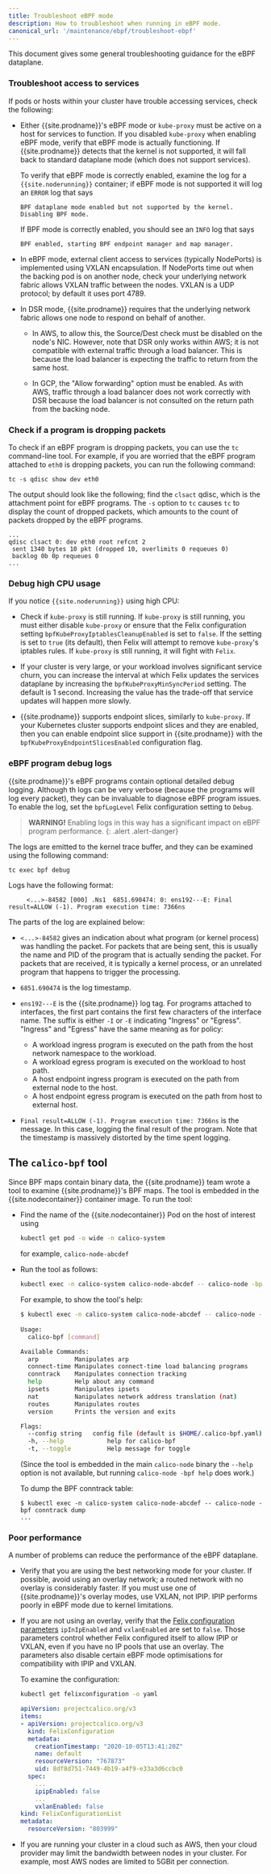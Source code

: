 ```yaml
---
title: Troubleshoot eBPF mode
description: How to troubleshoot when running in eBPF mode. 
canonical_url: '/maintenance/ebpf/troubleshoot-ebpf'
---
```


This document gives some general troubleshooting guidance for the eBPF dataplane.

### Troubleshoot access to services

If pods or hosts within your cluster have trouble accessing services, check the following:

* Either {{site.prodname}}'s eBPF mode or `kube-proxy` must be active on a host for services to function.  If you
  disabled `kube-proxy` when enabling  eBPF mode, verify that eBPF mode is actually functioning.  If {{site.prodname}}
  detects that the kernel is not supported, it will fall back to standard dataplane mode (which does not support 
  services).
  
  To verify that eBPF mode is correctly enabled, examine the log for a `{{site.noderunning}}` container; if
  eBPF mode is not supported it will log an `ERROR` log that says 
  
      BPF dataplane mode enabled but not supported by the kernel.  Disabling BPF mode.
      
  If BPF mode is correctly enabled, you should see an `INFO` log that says
  
      BPF enabled, starting BPF endpoint manager and map manager.
      
* In eBPF mode, external client access to services (typically NodePorts) is implemented using VXLAN encapsulation.
  If NodePorts time out when the backing pod is on another node, check your underlying network fabric allows
  VXLAN traffic between the nodes.  VXLAN is a UDP protocol; by default it uses port 4789.
  
* In DSR mode, {{site.prodname}} requires that the underlying network fabric allows one node to respond on behalf of
  another.
  
    * In AWS, to allow this, the Source/Dest check must be disabled on the node's NIC.  However, note that DSR only
      works within AWS; it is not compatible with external traffic through a load balancer.  This is because the load 
      balancer is expecting the traffic to return from the same host.
    
    * In GCP, the "Allow forwarding" option must be enabled. As with AWS, traffic through a load balancer does not
      work correctly with DSR because the load balancer is not consulted on the return path from the backing node.
      
### Check if a program is dropping packets

To check if an eBPF program is dropping packets, you can use the `tc` command-line tool.  For example, if you
are worried that the eBPF program attached to `eth0` is dropping packets, you can run the following command:

```
tc -s qdisc show dev eth0
``` 
The output should look like the following; find the `clsact` qdisc, which is the attachment point for eBPF programs.
The `-s` option to `tc` causes `tc` to display the count of dropped packets, which amounts to the count of packets 
dropped by the eBPF programs. 
```
...
qdisc clsact 0: dev eth0 root refcnt 2 
 sent 1340 bytes 10 pkt (dropped 10, overlimits 0 requeues 0) 
 backlog 0b 0p requeues 0
...
```

### Debug high CPU usage

If you notice `{{site.noderunning}}` using high CPU:

* Check if `kube-proxy` is still running.  If `kube-proxy` is still running, you must either disable `kube-proxy` or
  ensure that the Felix configuration setting `bpfKubeProxyIptablesCleanupEnabled` is set to `false`.  If the setting
  is set to `true` (its default), then Felix will attempt to remove `kube-proxy`'s iptables rules.  If `kube-proxy` is
  still running, it will fight with `Felix`.
  
* If your cluster is very large, or your workload involves significant service churn, you can increase the interval
  at which Felix updates the services dataplane by increasing the `bpfKubeProxyMinSyncPeriod` setting. The default is
  1 second.  Increasing the value has the trade-off that service updates will happen more slowly.
  
* {{site.prodname}} supports endpoint slices, similarly to `kube-proxy`.  If your Kubernetes cluster supports endpoint
  slices and they are enabled, then you can enable endpoint slice support in {{site.prodname}} with the 
  `bpfKubeProxyEndpointSlicesEnabled` configuration flag.
  
### eBPF program debug logs

{{site.prodname}}'s eBPF programs contain optional detailed debug logging.  Although th logs can be very verbose (because
the programs will log every packet), they can be invaluable to diagnose eBPF program issues.  To enable the log, set the 
`bpfLogLevel` Felix configuration setting to `Debug`.  

 >**WARNING!** Enabling logs in this way has a significant impact on eBPF program performance.
{: .alert .alert-danger}

The logs are emitted to the kernel trace buffer, and they can be examined using the following command:
```
tc exec bpf debug
```
Logs have the following format:
```
     <...>-84582 [000] .Ns1  6851.690474: 0: ens192---E: Final result=ALLOW (-1). Program execution time: 7366ns
```

The parts of the log are explained below:

* `<...>-84582` gives an indication about what program (or kernel process) was handling the 
  packet.  For packets that are being sent, this is usually the name and PID of the program that is actually sending 
  the packet.  For packets that are received, it is typically a kernel process, or an unrelated program that happens to
  trigger the processing.
  
* `6851.690474` is the log timestamp.

* `ens192---E` is the {{site.prodname}} log tag. For programs attached to interfaces, the first part contains the 
  first few characters of the interface name.  The suffix is either `-I` or `-E` indicating "Ingress" or "Egress".
  "Ingress" and "Egress" have the same meaning as for policy:
  
    * A workload ingress program is executed on the path from the host network namespace to the workload.
    * A workload egress program is executed on the workload to host path.
    * A host endpoint ingress program is executed on the path from external node to the host.
    * A host endpoint egress program is executed on the path from host to external host.  
    
* `Final result=ALLOW (-1). Program execution time: 7366ns` is the message.  In this case, logging the final result of 
  the program.  Note that the timestamp is massively distorted by the time spent logging.

## The `calico-bpf` tool

Since BPF maps contain binary data, the {{site.prodname}} team wrote a tool to examine {{site.prodname}}'s BPF maps.
The tool is embedded in the {{site.nodecontainer}} container image. To run the tool:

* Find the name of the {{site.nodecontainer}} Pod on the host of interest using
  ```bash
  kubectl get pod -o wide -n calico-system
  ```
  for example, `calico-node-abcdef`

* Run the tool as follows:
  ```bash
  kubectl exec -n calico-system calico-node-abcdef -- calico-node -bpf ...
  ```
  For example, to show the tool's help:
  ```bash
  $ kubectl exec -n calico-system calico-node-abcdef -- calico-node -bpf help
   
  Usage:
    calico-bpf [command]
  
  Available Commands:
    arp          Manipulates arp
    connect-time Manipulates connect-time load balancing programs
    conntrack    Manipulates connection tracking
    help         Help about any command
    ipsets       Manipulates ipsets
    nat          Nanipulates network address translation (nat)
    routes       Manipulates routes
    version      Prints the version and exits
  
  Flags:
    --config string   config file (default is $HOME/.calico-bpf.yaml)
    -h, --help            help for calico-bpf
    -t, --toggle          Help message for toggle
  ```
  (Since the tool is embedded in the main `calico-node` binary the `--help` option is not available, but running
  `calico-node -bpf help` does work.)

  To dump the BPF conntrack table:
  ```
  $ kubectl exec -n calico-system calico-node-abcdef -- calico-node -bpf conntrack dump
  ...
  ```

### Poor performance

A number of problems can reduce the performance of the eBPF dataplane.

* Verify that you are using the best networking mode for your cluster.  If possible, avoid using an overlay network;
  a routed network with no overlay is considerably faster. If you must use one of {{site.prodname}}'s overlay modes, 
  use VXLAN, not IPIP.  IPIP performs poorly in eBPF mode due to kernel limitations.
  
* If you are not using an overlay, verify that the [Felix configuration parameters](../../reference/felix/configuration) 
  `ipInIpEnabled` and `vxlanEnabled` are set to `false`.  Those parameters control whether Felix configured itself to 
  allow IPIP or VXLAN, even if you have no IP pools that use an overlay.  The parameters also disable certain eBPF 
  mode optimisations for compatibility with IPIP and VXLAN.
  
  To examine the configuration:
  ```bash
  kubectl get felixconfiguration -o yaml
  ```
  
  ```yaml
  apiVersion: projectcalico.org/v3
  items:
  - apiVersion: projectcalico.org/v3
    kind: FelixConfiguration
    metadata:
      creationTimestamp: "2020-10-05T13:41:20Z"
      name: default
      resourceVersion: "767873"
      uid: 8df8d751-7449-4b19-a4f9-e33a3d6ccbc0
    spec:
      ...
      ipipEnabled: false
      ...
      vxlanEnabled: false
  kind: FelixConfigurationList
  metadata:
    resourceVersion: "803999"
  ```

* If you are running your cluster in a cloud such as AWS, then your cloud provider may limit the bandwidth between
  nodes in your cluster.  For example, most AWS nodes are limited to 5GBit per connection.
